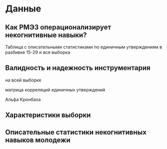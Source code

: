 # Данные

## Как РМЭЗ операционализирует некогнитивные навыки?

Таблица с описательными статистиками по единичным утверждениям в разбивке 15-29 и вся выборка

## Валидность и надежность инструментария

на всей выборке

матрица корреляций единичных утверждений

Альфа Кронбаха

## Характеристики выборки

## Описательные статистики некогнитивных навыков молодежи
